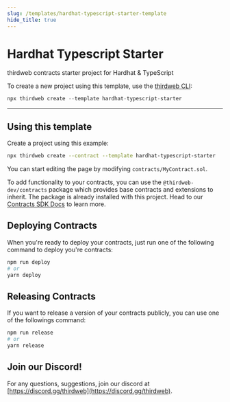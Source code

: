 ```yaml
---
slug: /templates/hardhat-typescript-starter-template
hide_title: true
---
```



# Hardhat Typescript Starter

thirdweb contracts starter project for Hardhat & TypeScript

To create a new project using this template, use the [thirdweb CLI](/thirdweb-cli):

```jsx
npx thirdweb create --template hardhat-typescript-starter
```

<div
  style={{
    display: "flex",
    flexDirection: "row",
    gap: "2%",
    marginBottom: 32,
    width: "100%",
    alignItems: "center",
    justifyContent: "center",
    marginTop: 16,
  }}
>
  <ViewCodeButton
    link="https://github.com/thirdweb-example/hardhat-typescript-starter"
    name="hardhat-typescript-starter"
  />
</div>

---

## Using this template

Create a project using this example:

```bash
npx thirdweb create --contract --template hardhat-typescript-starter
```

You can start editing the page by modifying `contracts/MyContract.sol`.

To add functionality to your contracts, you can use the `@thirdweb-dev/contracts` package which provides base contracts and extensions to inherit. The package is already installed with this project. Head to our [Contracts SDK Docs](https://portal.thirdweb.com/thirdweb-deploy/contract-extensions) to learn more.

## Deploying Contracts

When you're ready to deploy your contracts, just run one of the following command to deploy you're contracts:

```bash
npm run deploy
# or
yarn deploy
```

## Releasing Contracts

If you want to release a version of your contracts publicly, you can use one of the followings command:

```bash
npm run release
# or
yarn release
```

## Join our Discord!

For any questions, suggestions, join our discord at [https://discord.gg/thirdweb](https://discord.gg/thirdweb).
